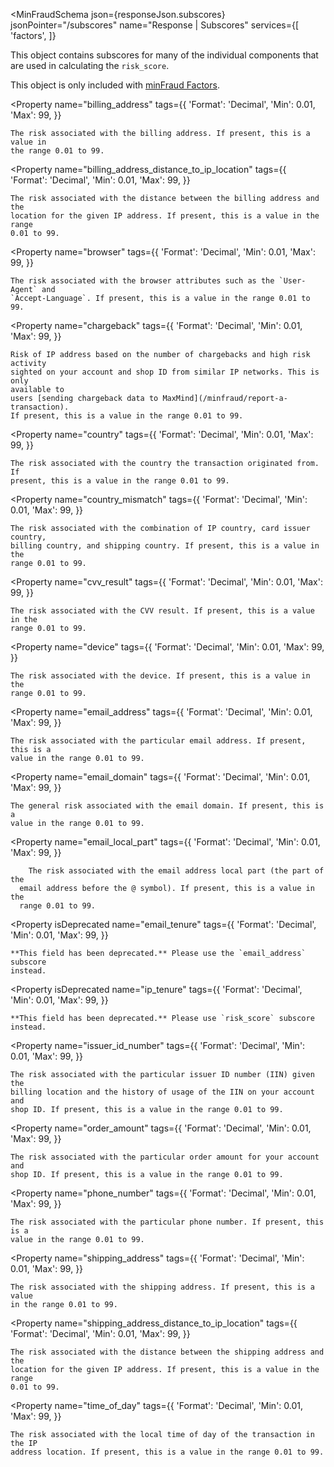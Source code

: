 
<MinFraudSchema
  json={responseJson.subscores}
  jsonPointer="/subscores"
  name="Response | Subscores"
  services={[
    'factors',
  ]}
>
  This object contains subscores for many of the individual components that are
  used in calculating the `risk_score`.

  This object is only included with [minFraud Factors](https://www.maxmind.com/en/solutions/minfraud-services/minfraud-factors).

  <Property
    name="billing_address"
    tags={{
      'Format': 'Decimal',
      'Min': 0.01,
      'Max': 99,
    }}
  >
    The risk associated with the billing address. If present, this is a value in
    the range 0.01 to 99.
  </Property>

  <Property
    name="billing_address_distance_to_ip_location"
    tags={{
      'Format': 'Decimal',
      'Min': 0.01,
      'Max': 99,
    }}
  >
    The risk associated with the distance between the billing address and the
    location for the given IP address. If present, this is a value in the range
    0.01 to 99.
  </Property>

  <Property
    name="browser"
    tags={{
      'Format': 'Decimal',
      'Min': 0.01,
      'Max': 99,
    }}
  >
    The risk associated with the browser attributes such as the `User-Agent` and
    `Accept-Language`. If present, this is a value in the range 0.01 to 99.
  </Property>

  <Property
    name="chargeback"
    tags={{
      'Format': 'Decimal',
      'Min': 0.01,
      'Max': 99,
    }}
  >
    Risk of IP address based on the number of chargebacks and high risk activity
    sighted on your account and shop ID from similar IP networks. This is only
    available to 
    users [sending chargeback data to MaxMind](/minfraud/report-a-transaction). 
    If present, this is a value in the range 0.01 to 99.
  </Property>

  <Property
    name="country"
    tags={{
      'Format': 'Decimal',
      'Min': 0.01,
      'Max': 99,
    }}
  >
    The risk associated with the country the transaction originated from. If
    present, this is a value in the range 0.01 to 99.
  </Property>

  <Property
    name="country_mismatch"
    tags={{
      'Format': 'Decimal',
      'Min': 0.01,
      'Max': 99,
    }}
  >
    The risk associated with the combination of IP country, card issuer country,
    billing country, and shipping country. If present, this is a value in the
    range 0.01 to 99.
  </Property>

  <Property
    name="cvv_result"
    tags={{
      'Format': 'Decimal',
      'Min': 0.01,
      'Max': 99,
    }}
  >
    The risk associated with the CVV result. If present, this is a value in the
    range 0.01 to 99.
  </Property>

  <Property
    name="device"
    tags={{
      'Format': 'Decimal',
      'Min': 0.01,
      'Max': 99,
    }}
  >
    The risk associated with the device. If present, this is a value in the
    range 0.01 to 99.
  </Property>

  <Property
    name="email_address"
    tags={{
      'Format': 'Decimal',
      'Min': 0.01,
      'Max': 99,
    }}
  >
    The risk associated with the particular email address. If present, this is a
    value in the range 0.01 to 99.
  </Property>

  <Property
    name="email_domain"
    tags={{
      'Format': 'Decimal',
      'Min': 0.01,
      'Max': 99,
    }}
  >
    The general risk associated with the email domain. If present, this is a
    value in the range 0.01 to 99.
  </Property>

  <Property
    name="email_local_part"
    tags={{
      'Format': 'Decimal',
      'Min': 0.01,
      'Max': 99,
    }}
  >
    	The risk associated with the email address local part (the part of the
      email address before the @ symbol). If present, this is a value in the
      range 0.01 to 99.
  </Property>

  <Property
    isDeprecated
    name="email_tenure"
    tags={{
      'Format': 'Decimal',
      'Min': 0.01,
      'Max': 99,
    }}
  >
    **This field has been deprecated.** Please use the `email_address` subscore
    instead.
  </Property>

  <Property
    isDeprecated
    name="ip_tenure"
    tags={{
      'Format': 'Decimal',
      'Min': 0.01,
      'Max': 99,
    }}
  >
    **This field has been deprecated.** Please use `risk_score` subscore
    instead.
  </Property>

  <Property
    name="issuer_id_number"
    tags={{
      'Format': 'Decimal',
      'Min': 0.01,
      'Max': 99,
    }}
  >
    The risk associated with the particular issuer ID number (IIN) given the
    billing location and the history of usage of the IIN on your account and
    shop ID. If present, this is a value in the range 0.01 to 99.
  </Property>

  <Property
    name="order_amount"
    tags={{
      'Format': 'Decimal',
      'Min': 0.01,
      'Max': 99,
    }}
  >
    The risk associated with the particular order amount for your account and
    shop ID. If present, this is a value in the range 0.01 to 99.
  </Property>

  <Property
    name="phone_number"
    tags={{
      'Format': 'Decimal',
      'Min': 0.01,
      'Max': 99,
    }}
  >
    The risk associated with the particular phone number. If present, this is a
    value in the range 0.01 to 99.
  </Property>

  <Property
    name="shipping_address"
    tags={{
      'Format': 'Decimal',
      'Min': 0.01,
      'Max': 99,
    }}
  >
    The risk associated with the shipping address. If present, this is a value
    in the range 0.01 to 99.
  </Property>

  <Property
    name="shipping_address_distance_to_ip_location"
    tags={{
      'Format': 'Decimal',
      'Min': 0.01,
      'Max': 99,
    }}
  >
    The risk associated with the distance between the shipping address and the
    location for the given IP address. If present, this is a value in the range
    0.01 to 99.
  </Property>

  <Property
    name="time_of_day"
    tags={{
      'Format': 'Decimal',
      'Min': 0.01,
      'Max': 99,
    }}
  >
    The risk associated with the local time of day of the transaction in the IP
    address location. If present, this is a value in the range 0.01 to 99.
  </Property>
</MinFraudSchema>
